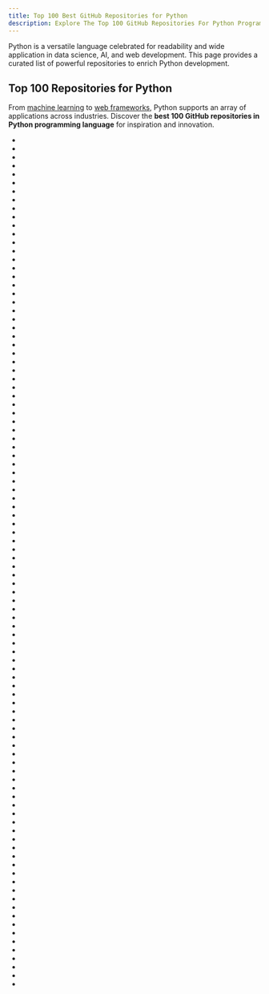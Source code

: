 ```yaml
---
title: Top 100 Best GitHub Repositories for Python
description: Explore The Top 100 GitHub Repositories For Python Programming Languages Listed Ranked By Most Stargazers And Forks By GitHub Community.
---
```


Python is a versatile language celebrated for readability and wide application in data science, AI, and web development. This page provides a curated list of powerful repositories to enrich Python development.

## Top 100 Repositories for Python

From [machine learning](/repositories/frameworks/machine-learning-and-ai) to [web frameworks](/repositories/frameworks/web-development), Python supports an array of applications across industries. Discover the **best 100 GitHub repositories in Python programming language** for inspiration and innovation.

- <Badge owner="public-apis" repoName="public-apis" stars="https://img.shields.io/github/stars/public-apis/public-apis?style=flat&logoSize=auto" forks="https://img.shields.io/github/forks/public-apis/public-apis?style=flat&logoSize=auto"/>
- <Badge owner="donnemartin" repoName="system-design-primer" stars="https://img.shields.io/github/stars/donnemartin/system-design-primer?style=flat&logoSize=auto" forks="https://img.shields.io/github/forks/donnemartin/system-design-primer?style=flat&logoSize=auto"/>
- <Badge owner="vinta" repoName="awesome-python" stars="https://img.shields.io/github/stars/vinta/awesome-python?style=flat&logoSize=auto" forks="https://img.shields.io/github/forks/vinta/awesome-python?style=flat&logoSize=auto"/>
- <Badge owner="TheAlgorithms" repoName="Python" stars="https://img.shields.io/github/stars/TheAlgorithms/Python?style=flat&logoSize=auto" forks="https://img.shields.io/github/forks/TheAlgorithms/Python?style=flat&logoSize=auto"/>
- <Badge owner="Significant-Gravitas" repoName="AutoGPT" stars="https://img.shields.io/github/stars/Significant-Gravitas/AutoGPT?style=flat&logoSize=auto" forks="https://img.shields.io/github/forks/Significant-Gravitas/AutoGPT?style=flat&logoSize=auto"/>
- <Badge owner="jackfrued" repoName="Python-100-Days" stars="https://img.shields.io/github/stars/jackfrued/Python-100-Days?style=flat&logoSize=auto" forks="https://img.shields.io/github/forks/jackfrued/Python-100-Days?style=flat&logoSize=auto"/>
- <Badge owner="AUTOMATIC1111" repoName="stable-diffusion-webui" stars="https://img.shields.io/github/stars/AUTOMATIC1111/stable-diffusion-webui?style=flat&logoSize=auto" forks="https://img.shields.io/github/forks/AUTOMATIC1111/stable-diffusion-webui?style=flat&logoSize=auto"/>
- <Badge owner="huggingface" repoName="transformers" stars="https://img.shields.io/github/stars/huggingface/transformers?style=flat&logoSize=auto" forks="https://img.shields.io/github/forks/huggingface/transformers?style=flat&logoSize=auto"/>
- <Badge owner="ytdl-org" repoName="youtube-dl" stars="https://img.shields.io/github/stars/ytdl-org/youtube-dl?style=flat&logoSize=auto" forks="https://img.shields.io/github/forks/ytdl-org/youtube-dl?style=flat&logoSize=auto"/>
- <Badge owner="521xueweihan" repoName="HelloGitHub" stars="https://img.shields.io/github/stars/521xueweihan/HelloGitHub?style=flat&logoSize=auto" forks="https://img.shields.io/github/forks/521xueweihan/HelloGitHub?style=flat&logoSize=auto"/>
- <Badge owner="yt-dlp" repoName="yt-dlp" stars="https://img.shields.io/github/stars/yt-dlp/yt-dlp?style=flat&logoSize=auto" forks="https://img.shields.io/github/forks/yt-dlp/yt-dlp?style=flat&logoSize=auto"/>
- <Badge owner="nvbn" repoName="thefuck" stars="https://img.shields.io/github/stars/nvbn/thefuck?style=flat&logoSize=auto" forks="https://img.shields.io/github/forks/nvbn/thefuck?style=flat&logoSize=auto"/>
- <Badge owner="pytorch" repoName="pytorch" stars="https://img.shields.io/github/stars/pytorch/pytorch?style=flat&logoSize=auto" forks="https://img.shields.io/github/forks/pytorch/pytorch?style=flat&logoSize=auto"/>
- <Badge owner="django" repoName="django" stars="https://img.shields.io/github/stars/django/django?style=flat&logoSize=auto" forks="https://img.shields.io/github/forks/django/django?style=flat&logoSize=auto"/>
- <Badge owner="tensorflow" repoName="models" stars="https://img.shields.io/github/stars/tensorflow/models?style=flat&logoSize=auto" forks="https://img.shields.io/github/forks/tensorflow/models?style=flat&logoSize=auto"/>
- <Badge owner="fastapi" repoName="fastapi" stars="https://img.shields.io/github/stars/fastapi/fastapi?style=flat&logoSize=auto" forks="https://img.shields.io/github/forks/fastapi/fastapi?style=flat&logoSize=auto"/>
- <Badge owner="home-assistant" repoName="core" stars="https://img.shields.io/github/stars/home-assistant/core?style=flat&logoSize=auto" forks="https://img.shields.io/github/forks/home-assistant/core?style=flat&logoSize=auto"/>
- <Badge owner="openai" repoName="whisper" stars="https://img.shields.io/github/stars/openai/whisper?style=flat&logoSize=auto" forks="https://img.shields.io/github/forks/openai/whisper?style=flat&logoSize=auto"/>
- <Badge owner="3b1b" repoName="manim" stars="https://img.shields.io/github/stars/3b1b/manim?style=flat&logoSize=auto" forks="https://img.shields.io/github/forks/3b1b/manim?style=flat&logoSize=auto"/>
- <Badge owner="fighting41love" repoName="funNLP" stars="https://img.shields.io/github/stars/fighting41love/funNLP?style=flat&logoSize=auto" forks="https://img.shields.io/github/forks/fighting41love/funNLP?style=flat&logoSize=auto"/>
- <Badge owner="pallets" repoName="flask" stars="https://img.shields.io/github/stars/pallets/flask?style=flat&logoSize=auto" forks="https://img.shields.io/github/forks/pallets/flask?style=flat&logoSize=auto"/>
- <Badge owner="bregman-arie" repoName="devops-exercises" stars="https://img.shields.io/github/stars/bregman-arie/devops-exercises?style=flat&logoSize=auto" forks="https://img.shields.io/github/forks/bregman-arie/devops-exercises?style=flat&logoSize=auto"/>
- <Badge owner="josephmisiti" repoName="awesome-machine-learning" stars="https://img.shields.io/github/stars/josephmisiti/awesome-machine-learning?style=flat&logoSize=auto" forks="https://img.shields.io/github/forks/josephmisiti/awesome-machine-learning?style=flat&logoSize=auto"/>
- <Badge owner="binary-husky" repoName="gpt_academic" stars="https://img.shields.io/github/stars/binary-husky/gpt_academic?style=flat&logoSize=auto" forks="https://img.shields.io/github/forks/binary-husky/gpt_academic?style=flat&logoSize=auto"/>
- <Badge owner="python" repoName="cpython" stars="https://img.shields.io/github/stars/python/cpython?style=flat&logoSize=auto" forks="https://img.shields.io/github/forks/python/cpython?style=flat&logoSize=auto"/>
- <Badge owner="d2l-ai" repoName="d2l-zh" stars="https://img.shields.io/github/stars/d2l-ai/d2l-zh?style=flat&logoSize=auto" forks="https://img.shields.io/github/forks/d2l-ai/d2l-zh?style=flat&logoSize=auto"/>
- <Badge owner="ansible" repoName="ansible" stars="https://img.shields.io/github/stars/ansible/ansible?style=flat&logoSize=auto" forks="https://img.shields.io/github/forks/ansible/ansible?style=flat&logoSize=auto"/>
- <Badge owner="keras-team" repoName="keras" stars="https://img.shields.io/github/stars/keras-team/keras?style=flat&logoSize=auto" forks="https://img.shields.io/github/forks/keras-team/keras?style=flat&logoSize=auto"/>
- <Badge owner="swisskyrepo" repoName="PayloadsAllTheThings" stars="https://img.shields.io/github/stars/swisskyrepo/PayloadsAllTheThings?style=flat&logoSize=auto" forks="https://img.shields.io/github/forks/swisskyrepo/PayloadsAllTheThings?style=flat&logoSize=auto"/>
- <Badge owner="xtekky" repoName="gpt4free" stars="https://img.shields.io/github/stars/xtekky/gpt4free?style=flat&logoSize=auto" forks="https://img.shields.io/github/forks/xtekky/gpt4free?style=flat&logoSize=auto"/>
- <Badge owner="scikit-learn" repoName="scikit-learn" stars="https://img.shields.io/github/stars/scikit-learn/scikit-learn?style=flat&logoSize=auto" forks="https://img.shields.io/github/forks/scikit-learn/scikit-learn?style=flat&logoSize=auto"/>
- <Badge owner="sherlock-project" repoName="sherlock" stars="https://img.shields.io/github/stars/sherlock-project/sherlock?style=flat&logoSize=auto" forks="https://img.shields.io/github/forks/sherlock-project/sherlock?style=flat&logoSize=auto"/>
- <Badge owner="abi" repoName="screenshot-to-code" stars="https://img.shields.io/github/stars/abi/screenshot-to-code?style=flat&logoSize=auto" forks="https://img.shields.io/github/forks/abi/screenshot-to-code?style=flat&logoSize=auto"/>
- <Badge owner="meta-llama" repoName="llama" stars="https://img.shields.io/github/stars/meta-llama/llama?style=flat&logoSize=auto" forks="https://img.shields.io/github/forks/meta-llama/llama?style=flat&logoSize=auto"/>
- <Badge owner="localstack" repoName="localstack" stars="https://img.shields.io/github/stars/localstack/localstack?style=flat&logoSize=auto" forks="https://img.shields.io/github/forks/localstack/localstack?style=flat&logoSize=auto"/>
- <Badge owner="labmlai" repoName="annotated_deep_learning_paper_implementations" stars="https://img.shields.io/github/stars/labmlai/annotated_deep_learning_paper_implementations?style=flat&logoSize=auto" forks="https://img.shields.io/github/forks/labmlai/annotated_deep_learning_paper_implementations?style=flat&logoSize=auto"/>
- <Badge owner="comfyanonymous" repoName="ComfyUI" stars="https://img.shields.io/github/stars/comfyanonymous/ComfyUI?style=flat&logoSize=auto" forks="https://img.shields.io/github/forks/comfyanonymous/ComfyUI?style=flat&logoSize=auto"/>
- <Badge owner="zylon-ai" repoName="private-gpt" stars="https://img.shields.io/github/stars/zylon-ai/private-gpt?style=flat&logoSize=auto" forks="https://img.shields.io/github/forks/zylon-ai/private-gpt?style=flat&logoSize=auto"/>
- <Badge owner="ageitgey" repoName="face_recognition" stars="https://img.shields.io/github/stars/ageitgey/face_recognition?style=flat&logoSize=auto" forks="https://img.shields.io/github/forks/ageitgey/face_recognition?style=flat&logoSize=auto"/>
- <Badge owner="OpenInterpreter" repoName="open-interpreter" stars="https://img.shields.io/github/stars/OpenInterpreter/open-interpreter?style=flat&logoSize=auto" forks="https://img.shields.io/github/forks/OpenInterpreter/open-interpreter?style=flat&logoSize=auto"/>
- <Badge owner="scrapy" repoName="scrapy" stars="https://img.shields.io/github/stars/scrapy/scrapy?style=flat&logoSize=auto" forks="https://img.shields.io/github/forks/scrapy/scrapy?style=flat&logoSize=auto"/>
- <Badge owner="CorentinJ" repoName="Real-Time-Voice-Cloning" stars="https://img.shields.io/github/stars/CorentinJ/Real-Time-Voice-Cloning?style=flat&logoSize=auto" forks="https://img.shields.io/github/forks/CorentinJ/Real-Time-Voice-Cloning?style=flat&logoSize=auto"/>
- <Badge owner="gpt-engineer-org" repoName="gpt-engineer" stars="https://img.shields.io/github/stars/gpt-engineer-org/gpt-engineer?style=flat&logoSize=auto" forks="https://img.shields.io/github/forks/gpt-engineer-org/gpt-engineer?style=flat&logoSize=auto"/>
- <Badge owner="deepfakes" repoName="faceswap" stars="https://img.shields.io/github/stars/deepfakes/faceswap?style=flat&logoSize=auto" forks="https://img.shields.io/github/forks/deepfakes/faceswap?style=flat&logoSize=auto"/>
- <Badge owner="psf" repoName="requests" stars="https://img.shields.io/github/stars/psf/requests?style=flat&logoSize=auto" forks="https://img.shields.io/github/forks/psf/requests?style=flat&logoSize=auto"/>
- <Badge owner="soimort" repoName="you-get" stars="https://img.shields.io/github/stars/soimort/you-get?style=flat&logoSize=auto" forks="https://img.shields.io/github/forks/soimort/you-get?style=flat&logoSize=auto"/>
- <Badge owner="ultralytics" repoName="yolov5" stars="https://img.shields.io/github/stars/ultralytics/yolov5?style=flat&logoSize=auto" forks="https://img.shields.io/github/forks/ultralytics/yolov5?style=flat&logoSize=auto"/>
- <Badge owner="Z4nzu" repoName="hackingtool" stars="https://img.shields.io/github/stars/Z4nzu/hackingtool?style=flat&logoSize=auto" forks="https://img.shields.io/github/forks/Z4nzu/hackingtool?style=flat&logoSize=auto"/>
- <Badge owner="commaai" repoName="openpilot" stars="https://img.shields.io/github/stars/commaai/openpilot?style=flat&logoSize=auto" forks="https://img.shields.io/github/forks/commaai/openpilot?style=flat&logoSize=auto"/>
- <Badge owner="xai-org" repoName="grok-1" stars="https://img.shields.io/github/stars/xai-org/grok-1?style=flat&logoSize=auto" forks="https://img.shields.io/github/forks/xai-org/grok-1?style=flat&logoSize=auto"/>
- <Badge owner="Textualize" repoName="rich" stars="https://img.shields.io/github/stars/Textualize/rich?style=flat&logoSize=auto" forks="https://img.shields.io/github/forks/Textualize/rich?style=flat&logoSize=auto"/>
- <Badge owner="charlax" repoName="professional-programming" stars="https://img.shields.io/github/stars/charlax/professional-programming?style=flat&logoSize=auto" forks="https://img.shields.io/github/forks/charlax/professional-programming?style=flat&logoSize=auto"/>
- <Badge owner="minimaxir" repoName="big-list-of-naughty-strings" stars="https://img.shields.io/github/stars/minimaxir/big-list-of-naughty-strings?style=flat&logoSize=auto" forks="https://img.shields.io/github/forks/minimaxir/big-list-of-naughty-strings?style=flat&logoSize=auto"/>
- <Badge owner="geekan" repoName="MetaGPT" stars="https://img.shields.io/github/stars/geekan/MetaGPT?style=flat&logoSize=auto" forks="https://img.shields.io/github/forks/geekan/MetaGPT?style=flat&logoSize=auto"/>
- <Badge owner="PaddlePaddle" repoName="PaddleOCR" stars="https://img.shields.io/github/stars/PaddlePaddle/PaddleOCR?style=flat&logoSize=auto" forks="https://img.shields.io/github/forks/PaddlePaddle/PaddleOCR?style=flat&logoSize=auto"/>
- <Badge owner="pandas-dev" repoName="pandas" stars="https://img.shields.io/github/stars/pandas-dev/pandas?style=flat&logoSize=auto" forks="https://img.shields.io/github/forks/pandas-dev/pandas?style=flat&logoSize=auto"/>
- <Badge owner="Asabeneh" repoName="30-Days-Of-Python" stars="https://img.shields.io/github/stars/Asabeneh/30-Days-Of-Python?style=flat&logoSize=auto" forks="https://img.shields.io/github/forks/Asabeneh/30-Days-Of-Python?style=flat&logoSize=auto"/>
- <Badge owner="lllyasviel" repoName="Fooocus" stars="https://img.shields.io/github/stars/lllyasviel/Fooocus?style=flat&logoSize=auto" forks="https://img.shields.io/github/forks/lllyasviel/Fooocus?style=flat&logoSize=auto"/>
- <Badge owner="THUDM" repoName="ChatGLM-6B" stars="https://img.shields.io/github/stars/THUDM/ChatGLM-6B?style=flat&logoSize=auto" forks="https://img.shields.io/github/forks/THUDM/ChatGLM-6B?style=flat&logoSize=auto"/>
- <Badge owner="faif" repoName="python-patterns" stars="https://img.shields.io/github/stars/faif/python-patterns?style=flat&logoSize=auto" forks="https://img.shields.io/github/forks/faif/python-patterns?style=flat&logoSize=auto"/>
- <Badge owner="oobabooga" repoName="text-generation-webui" stars="https://img.shields.io/github/stars/oobabooga/text-generation-webui?style=flat&logoSize=auto" forks="https://img.shields.io/github/forks/oobabooga/text-generation-webui?style=flat&logoSize=auto"/>
- <Badge owner="apachecn" repoName="ailearning" stars="https://img.shields.io/github/stars/apachecn/ailearning?style=flat&logoSize=auto" forks="https://img.shields.io/github/forks/apachecn/ailearning?style=flat&logoSize=auto"/>
- <Badge owner="hacksider" repoName="Deep-Live-Cam" stars="https://img.shields.io/github/stars/hacksider/Deep-Live-Cam?style=flat&logoSize=auto" forks="https://img.shields.io/github/forks/hacksider/Deep-Live-Cam?style=flat&logoSize=auto"/>
- <Badge owner="getsentry" repoName="sentry" stars="https://img.shields.io/github/stars/getsentry/sentry?style=flat&logoSize=auto" forks="https://img.shields.io/github/forks/getsentry/sentry?style=flat&logoSize=auto"/>
- <Badge owner="Stability-AI" repoName="stablediffusion" stars="https://img.shields.io/github/stars/Stability-AI/stablediffusion?style=flat&logoSize=auto" forks="https://img.shields.io/github/forks/Stability-AI/stablediffusion?style=flat&logoSize=auto"/>
- <Badge owner="psf" repoName="black" stars="https://img.shields.io/github/stars/psf/black?style=flat&logoSize=auto" forks="https://img.shields.io/github/forks/psf/black?style=flat&logoSize=auto"/>
- <Badge owner="hpcaitech" repoName="ColossalAI" stars="https://img.shields.io/github/stars/hpcaitech/ColossalAI?style=flat&logoSize=auto" forks="https://img.shields.io/github/forks/hpcaitech/ColossalAI?style=flat&logoSize=auto"/>
- <Badge owner="odoo" repoName="odoo" stars="https://img.shields.io/github/stars/odoo/odoo?style=flat&logoSize=auto" forks="https://img.shields.io/github/forks/odoo/odoo?style=flat&logoSize=auto"/>
- <Badge owner="chubin" repoName="cheat.sh" stars="https://img.shields.io/github/stars/chubin/cheat.sh?style=flat&logoSize=auto" forks="https://img.shields.io/github/forks/chubin/cheat.sh?style=flat&logoSize=auto"/>
- <Badge owner="floodsung" repoName="Deep-Learning-Papers-Reading-Roadmap" stars="https://img.shields.io/github/stars/floodsung/Deep-Learning-Papers-Reading-Roadmap?style=flat&logoSize=auto" forks="https://img.shields.io/github/forks/floodsung/Deep-Learning-Papers-Reading-Roadmap?style=flat&logoSize=auto"/>
- <Badge owner="google-research" repoName="bert" stars="https://img.shields.io/github/stars/google-research/bert?style=flat&logoSize=auto" forks="https://img.shields.io/github/forks/google-research/bert?style=flat&logoSize=auto"/>
- <Badge owner="mingrammer" repoName="diagrams" stars="https://img.shields.io/github/stars/mingrammer/diagrams?style=flat&logoSize=auto" forks="https://img.shields.io/github/forks/mingrammer/diagrams?style=flat&logoSize=auto"/>
- <Badge owner="LAION-AI" repoName="Open-Assistant" stars="https://img.shields.io/github/stars/LAION-AI/Open-Assistant?style=flat&logoSize=auto" forks="https://img.shields.io/github/forks/LAION-AI/Open-Assistant?style=flat&logoSize=auto"/>
- <Badge owner="karpathy" repoName="nanoGPT" stars="https://img.shields.io/github/stars/karpathy/nanoGPT?style=flat&logoSize=auto" forks="https://img.shields.io/github/forks/karpathy/nanoGPT?style=flat&logoSize=auto"/>
- <Badge owner="apache" repoName="airflow" stars="https://img.shields.io/github/stars/apache/airflow?style=flat&logoSize=auto" forks="https://img.shields.io/github/forks/apache/airflow?style=flat&logoSize=auto"/>
- <Badge owner="lm-sys" repoName="FastChat" stars="https://img.shields.io/github/stars/lm-sys/FastChat?style=flat&logoSize=auto" forks="https://img.shields.io/github/forks/lm-sys/FastChat?style=flat&logoSize=auto"/>
- <Badge owner="0voice" repoName="interview_internal_reference" stars="https://img.shields.io/github/stars/0voice/interview_internal_reference?style=flat&logoSize=auto" forks="https://img.shields.io/github/forks/0voice/interview_internal_reference?style=flat&logoSize=auto"/>
- <Badge owner="mitmproxy" repoName="mitmproxy" stars="https://img.shields.io/github/stars/mitmproxy/mitmproxy?style=flat&logoSize=auto" forks="https://img.shields.io/github/forks/mitmproxy/mitmproxy?style=flat&logoSize=auto"/>
- <Badge owner="QuivrHQ" repoName="quivr" stars="https://img.shields.io/github/stars/QuivrHQ/quivr?style=flat&logoSize=auto" forks="https://img.shields.io/github/forks/QuivrHQ/quivr?style=flat&logoSize=auto"/>
- <Badge owner="gto76" repoName="python-cheatsheet" stars="https://img.shields.io/github/stars/gto76/python-cheatsheet?style=flat&logoSize=auto" forks="https://img.shields.io/github/forks/gto76/python-cheatsheet?style=flat&logoSize=auto"/>
- <Badge owner="run-llama" repoName="llama_index" stars="https://img.shields.io/github/stars/run-llama/llama_index?style=flat&logoSize=auto" forks="https://img.shields.io/github/forks/run-llama/llama_index?style=flat&logoSize=auto"/>
- <Badge owner="TencentARC" repoName="GFPGAN" stars="https://img.shields.io/github/stars/TencentARC/GFPGAN?style=flat&logoSize=auto" forks="https://img.shields.io/github/forks/TencentARC/GFPGAN?style=flat&logoSize=auto"/>
- <Badge owner="satwikkansal" repoName="wtfpython" stars="https://img.shields.io/github/stars/satwikkansal/wtfpython?style=flat&logoSize=auto" forks="https://img.shields.io/github/forks/satwikkansal/wtfpython?style=flat&logoSize=auto"/>
- <Badge owner="XingangPan" repoName="DragGAN" stars="https://img.shields.io/github/stars/XingangPan/DragGAN?style=flat&logoSize=auto" forks="https://img.shields.io/github/forks/XingangPan/DragGAN?style=flat&logoSize=auto"/>
- <Badge owner="streamlit" repoName="streamlit" stars="https://img.shields.io/github/stars/streamlit/streamlit?style=flat&logoSize=auto" forks="https://img.shields.io/github/forks/streamlit/streamlit?style=flat&logoSize=auto"/>
- <Badge owner="microsoft" repoName="DeepSpeed" stars="https://img.shields.io/github/stars/microsoft/DeepSpeed?style=flat&logoSize=auto" forks="https://img.shields.io/github/forks/microsoft/DeepSpeed?style=flat&logoSize=auto"/>
- <Badge owner="babysor" repoName="MockingBird" stars="https://img.shields.io/github/stars/babysor/MockingBird?style=flat&logoSize=auto" forks="https://img.shields.io/github/forks/babysor/MockingBird?style=flat&logoSize=auto"/>
- <Badge owner="coqui-ai" repoName="TTS" stars="https://img.shields.io/github/stars/coqui-ai/TTS?style=flat&logoSize=auto" forks="https://img.shields.io/github/forks/coqui-ai/TTS?style=flat&logoSize=auto"/>
- <Badge owner="openai" repoName="gym" stars="https://img.shields.io/github/stars/openai/gym?style=flat&logoSize=auto" forks="https://img.shields.io/github/forks/openai/gym?style=flat&logoSize=auto"/>
- <Badge owner="RVC-Boss" repoName="GPT-SoVITS" stars="https://img.shields.io/github/stars/RVC-Boss/GPT-SoVITS?style=flat&logoSize=auto" forks="https://img.shields.io/github/forks/RVC-Boss/GPT-SoVITS?style=flat&logoSize=auto"/>
- <Badge owner="chenfei-wu" repoName="TaskMatrix" stars="https://img.shields.io/github/stars/chenfei-wu/TaskMatrix?style=flat&logoSize=auto" forks="https://img.shields.io/github/forks/chenfei-wu/TaskMatrix?style=flat&logoSize=auto"/>
- <Badge owner="LC044" repoName="WeChatMsg" stars="https://img.shields.io/github/stars/LC044/WeChatMsg?style=flat&logoSize=auto" forks="https://img.shields.io/github/forks/LC044/WeChatMsg?style=flat&logoSize=auto"/>
- <Badge owner="testerSunshine" repoName="12306" stars="https://img.shields.io/github/stars/testerSunshine/12306?style=flat&logoSize=auto" forks="https://img.shields.io/github/forks/testerSunshine/12306?style=flat&logoSize=auto"/>
- <Badge owner="hankcs" repoName="HanLP" stars="https://img.shields.io/github/stars/hankcs/HanLP?style=flat&logoSize=auto" forks="https://img.shields.io/github/forks/hankcs/HanLP?style=flat&logoSize=auto"/>
- <Badge owner="httpie" repoName="cli" stars="https://img.shields.io/github/stars/httpie/cli?style=flat&logoSize=auto" forks="https://img.shields.io/github/forks/httpie/cli?style=flat&logoSize=auto"/>
- <Badge owner="ray-project" repoName="ray" stars="https://img.shields.io/github/stars/ray-project/ray?style=flat&logoSize=auto" forks="https://img.shields.io/github/forks/ray-project/ray?style=flat&logoSize=auto"/>
- <Badge owner="shadowsocks" repoName="shadowsocks" stars="https://img.shields.io/github/stars/shadowsocks/shadowsocks?style=flat&logoSize=auto" forks="https://img.shields.io/github/forks/shadowsocks/shadowsocks?style=flat&logoSize=auto"/>
- <Badge owner="gradio-app" repoName="gradio" stars="https://img.shields.io/github/stars/gradio-app/gradio?style=flat&logoSize=auto" forks="https://img.shields.io/github/forks/gradio-app/gradio?style=flat&logoSize=auto"/>
- <Badge owner="fxsjy" repoName="jieba" stars="https://img.shields.io/github/stars/fxsjy/jieba?style=flat&logoSize=auto" forks="https://img.shields.io/github/forks/fxsjy/jieba?style=flat&logoSize=auto"/>
- <Badge owner="All-Hands-AI" repoName="OpenHands" stars="https://img.shields.io/github/stars/All-Hands-AI/OpenHands?style=flat&logoSize=auto" forks="https://img.shields.io/github/forks/All-Hands-AI/OpenHands?style=flat&logoSize=auto"/>
